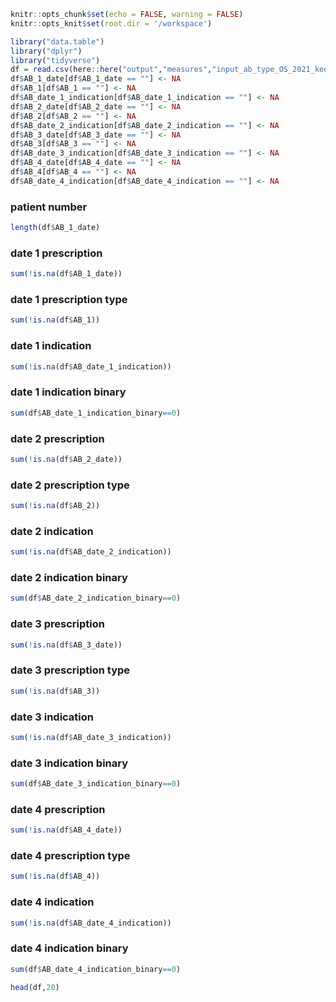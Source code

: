 

```r
knitr::opts_chunk$set(echo = FALSE, warning = FALSE)
knitr::opts_knit$set(root.dir = '/workspace')
```


```r
library("data.table")
library("dplyr")
library("tidyverse")
df = read.csv(here::here("output","measures","input_ab_type_OS_2021_keep_2021-01-01.csv.gz"))
df$AB_1_date[df$AB_1_date == ""] <- NA
df$AB_1[df$AB_1 == ""] <- NA
df$AB_date_1_indication[df$AB_date_1_indication == ""] <- NA
df$AB_2_date[df$AB_2_date == ""] <- NA
df$AB_2[df$AB_2 == ""] <- NA
df$AB_date_2_indication[df$AB_date_2_indication == ""] <- NA
df$AB_3_date[df$AB_3_date == ""] <- NA
df$AB_3[df$AB_3 == ""] <- NA
df$AB_date_3_indication[df$AB_date_3_indication == ""] <- NA
df$AB_4_date[df$AB_4_date == ""] <- NA
df$AB_4[df$AB_4 == ""] <- NA
df$AB_date_4_indication[df$AB_date_4_indication == ""] <- NA
```

### patient number
```r
length(df$AB_1_date)
```
### date 1 prescription
```r
sum(!is.na(df$AB_1_date))
```
### date 1 prescription type
```r
sum(!is.na(df$AB_1))
```
### date 1 indication
```r
sum(!is.na(df$AB_date_1_indication))
```
### date 1 indication binary
```r
sum(df$AB_date_1_indication_binary==0)
```

### date 2 prescription
```r
sum(!is.na(df$AB_2_date))
```
### date 2 prescription type
```r
sum(!is.na(df$AB_2))
```
### date 2 indication
```r
sum(!is.na(df$AB_date_2_indication))
```
### date 2 indication binary
```r
sum(df$AB_date_2_indication_binary==0)
```

### date 3 prescription
```r
sum(!is.na(df$AB_3_date))
```
### date 3 prescription type
```r
sum(!is.na(df$AB_3))
```
### date 3 indication
```r
sum(!is.na(df$AB_date_3_indication))
```
### date 3 indication binary
```r
sum(df$AB_date_3_indication_binary==0)
```

### date 4 prescription
```r
sum(!is.na(df$AB_4_date))
```
### date 4 prescription type
```r
sum(!is.na(df$AB_4))
```
### date 4 indication
```r
sum(!is.na(df$AB_date_4_indication))
```
### date 4 indication binary
```r
sum(df$AB_date_4_indication_binary==0)
```


```r
head(df,20)
```